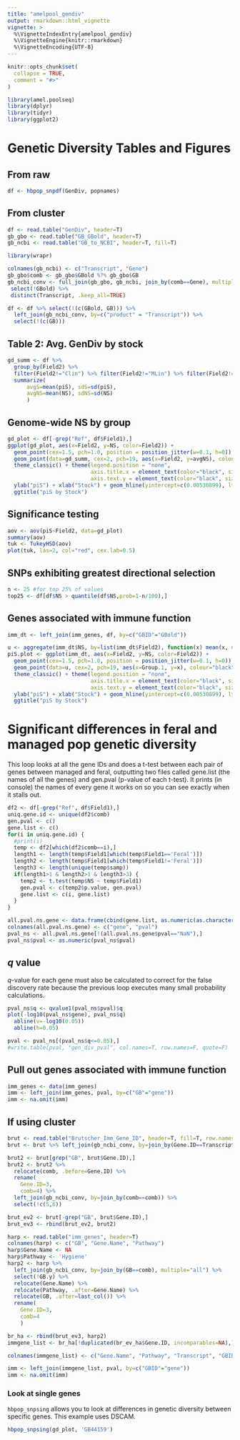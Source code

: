 ```yaml
---
title: "amelpool_gendiv"
output: rmarkdown::html_vignette
vignette: >
  %\VignetteIndexEntry{amelpool_gendiv}
  %\VignetteEngine{knitr::rmarkdown}
  %\VignetteEncoding{UTF-8}
---
```


```r
knitr::opts_chunk$set(
  collapse = TRUE,
  comment = "#>"
)
```

```r
library(amel.poolseq)
library(dplyr)
library(tidyr)
library(ggplot2)
```

# Genetic Diversity Tables and Figures
## From raw
```r
df <- hbpop_snpdf(GenDiv, popnames)
```

## From cluster
```r
df <- read.table("GenDiv", header=T)
gb_gbo <- read.table("GB_GBold", header=T)
gb_ncbi <- read.table("GB_to_NCBI", header=T, fill=T)

library(wrapr)

colnames(gb_ncbi) <- c("Transcript", "Gene")
gb_gbo$comb <- gb_gbo$GBold %?% gb_gbo$GB 
gb_ncbi_conv <- full_join(gb_gbo, gb_ncbi, join_by(comb==Gene), multiple="all") %>%
 select(!GBold) %>%
 distinct(Transcript, .keep_all=TRUE)

df <- df %>% select(!(c(GBold, GB))) %>% 
  left_join(gb_ncbi_conv, by=c("product" = "Transcript")) %>%
  select(!(c(GB)))

```

## Table 2: Avg. GenDiv by stock
```r
gd_summ <- df %>% 
  group_by(Field2) %>% 
  filter(Field2!="Clin") %>% filter(Field2!="MLin") %>% filter(Field2!="YLin") %>%
  summarize(
      avgS=mean(piS), sdS=sd(piS),
      avgNS=mean(NS), sdNS=sd(NS)
      )
```

## Genome-wide NS by group
```r
gd_plot <- df[-grep("Ref", df$Field1),]
ggplot(gd_plot, aes(x=Field2, y=NS, color=Field2)) + 
  geom_point(cex=1.5, pch=1.0, position = position_jitter(w=0.1, h=0)) +
  geom_point(data=gd_summ, cex=2, pch=19, aes(x=Field2, y=avgNS), colour="black") +
  theme_classic() + theme(legend.position = "none",
                          axis.title.x = element_text(color="black", size=10),
                          axis.text.y = element_text(color="black", size=10)) +
  ylab("piS") + xlab("Stock") + geom_hline(yintercept=c(0.00530899), lty=3) +
  ggtitle("piS by Stock")
```

## Significance testing
```r
aov <- aov(piS~Field2, data=gd_plot)
summary(aov)
tuk <- TukeyHSD(aov)
plot(tuk, las=2, col="red", cex.lab=0.5)
```

## SNPs exhibiting greatest directional selection
```r
n <- 25 #for top 25% of values
top25 <- df[df$NS > quantile(df$NS,prob=1-n/100),]
```

## Genes associated with immune function
```r
imm_dt <- left_join(imm_genes, df, by=c("GBID"="GBold"))
```

```r
u <- aggregate(imm_dt$NS, by=list(imm_dt$Field2), function(x) mean(x, na.rm=TRUE))
piS.plot <- ggplot(imm_dt, aes(x=Field2, y=NS, color=Field2)) +
  geom_point(cex=1.5, pch=1.0, position = position_jitter(w=0.1, h=0)) +
  geom_point(data=u, cex=2, pch=19, aes(x=Group.1, y=x), colour="black") +
  theme_classic() + theme(legend.position = "none",
                          axis.title.x = element_text(color="black", size=10),
                          axis.text.y = element_text(color="black", size=10)) +
  ylab("piS") + xlab("Stock") + geom_hline(yintercept=c(0.00530899), lty=3) +
  ggtitle("piS by Stock")
```

# Significant differences in feral and managed pop genetic diversity
This loop looks at all the gene IDs and does a t-test between each pair of genes between managed and feral, outputting two files called gene.list (the names of all the genes) and gen.pval (p-value of each t-test). It prints (in console) the names of every gene it works on so you can see exactly when it stalls out.

```r
df2 <- df[-grep("Ref", df$Field1),]
uniq.gene.id <- unique(df2$comb)
gen.pval <- c()
gene.list <- c()
for(i in uniq.gene.id) {
  #print(i)
  temp <- df2[which(df2$comb==i),]
  length1 <- length(temp$Field1[which(temp$Field1=='Feral')])
  length2 <- length(temp$Field1[which(temp$Field1!='Feral')])
  length3 <- length(unique(temp$samp))
  if(length1>1 & length2>1 & length3>3) {
    temp2 <- t.test(temp$NS ~ temp$Field1)
    gen.pval <- c(temp2$p.value, gen.pval)
    gene.list <- c(i, gene.list)
  }
}

all.pval.ns.gene <- data.frame(cbind(gene.list, as.numeric(as.character(gen.pval))))
colnames(all.pval.ns.gene) <- c("gene", "pval") 
pval_ns <- all.pval.ns.gene[!(all.pval.ns.gene$pval=="NaN"),]
pval_ns$pval <- as.numeric(pval_ns$pval)

```
## *q* value
*q*-value for each gene must also be calculated to correct for the false discovery rate because the previous loop executes many small probability calculations.

```r
pval_ns$q <- qvalue1(pval_ns$pval)$q 
plot(-log10(pval_ns$gene), pval_ns$q)
  abline(v=-log10(0.05))
  abline(h=0.05)

pval <- pval_ns[(pval_ns$q<=0.05),]
#write.table(pval, "gen_div_pval", col.names=T, row.names=F, quote=F)
```

## Pull out genes associated with immune function
```r
imm_genes <- data(imm_genes)
imm <- left_join(imm_genes, pval, by=c("GB"="gene"))
imm <- na.omit(imm)
```

## If using cluster
```r
brut <- read.table("Brutscher_Imm_Gene_ID", header=T, fill=T, row.names=NULL, sep="\t")
brut <- brut %>% left_join(gb_ncbi_conv, by=join_by(Gene.ID==Transcript)) %>% select(!GB)

brut2 <- brut[grep("GB", brut$Gene.ID),]
brut2 <- brut2 %>% 
  relocate(comb, .before=Gene.ID) %>% 
  rename(
    Gene.ID=3,
    comb=4) %>% 
  left_join(gb_ncbi_conv, by=join_by(comb==comb)) %>%
  select(!c(5,6))

brut_ev2 <- brut[-grep("GB", brut$Gene.ID),]
brut_ev3 <- rbind(brut_ev2, brut2)

harp <- read.table("imm_genes", header=T)
colnames(harp) <- c("GB", "Gene.Name", "Pathway")
harp$Gene.Name <- NA
harp$Pathway <- 'Hygiene'
harp2 <- harp %>% 
  left_join(gb_ncbi_conv, by=join_by(GB==comb), multiple="all") %>%
  select(!GB.y) %>%
  relocate(Gene.Name) %>%
  relocate(Pathway, .after=Gene.Name) %>%
  relocate(GB, .after=last_col()) %>%
  rename(
    Gene.ID=3,
    comb=4
    )

br_ha <- rbind(brut_ev3, harp2)
immgene_list <- br_ha[!duplicated(br_ev_ha$Gene.ID, incomparables=NA),]

colnames(immgene_list) <- c("Gene.Name", "Pathway", "Transcript", "GBID")

imm <- left_join(immgene_list, pval, by=c("GBID"="gene"))
imm <- na.omit(imm)

```

### Look at single genes
`hbpop_snpsing` allows you to look at differences in genetic diversity between specific genes. This example uses DSCAM.

```r
hbpop_snpsing(gd_plot, 'GB44159')
```


